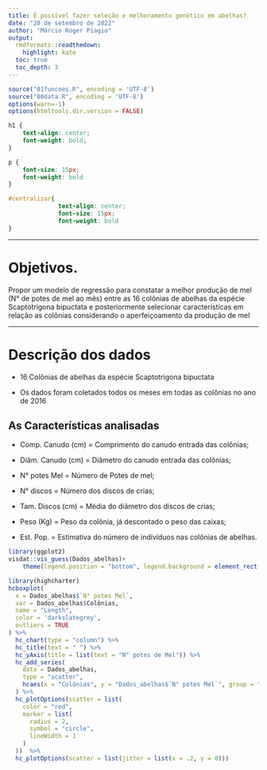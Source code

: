 ```yaml
---
title: É possível fazer seleção e melhoramento genético em abelhas?
date: "20 de setembro de 2022"
author: "Márcio Roger Piagio"
output:
  rmdformats::readthedown:
    highlight: kate
  toc: true
  toc_depth: 3
---
```


```r
source("01funcoes.R", encoding = 'UTF-8')
source("00data.R", encoding = 'UTF-8')
options(warn=-1)
options(htmltools.dir.version = FALSE)
```



```css
h1 {
    text-align: center;
    font-weight: bold;
}

p {
    font-size: 15px;
    font-weight: bold
}

#centralizar{ 
              text-align: center;
              font-size: 15px;
              font-weight: bold
}
```


--- 


# Objetivos.


<p id="centralizar">Propor um modelo de regressão para constatar a melhor produção de mel (N° de potes de mel ao mês) entre as 16 colônias de abelhas da espécie Scaptotrigona bipuctata e posteriormente selecionar características em relação as colônias considerando o aperfeiçoamento da produção de mel</p>

---

# Descrição dos dados

* 16 Colônias de abelhas da espécie Scaptotrigona bipuctata

* Os dados foram coletados todos os meses em todas as colônias no ano de 2016

## As Características analisadas

* Comp. Canudo (cm) = Comprimento do canudo entrada das colônias;

* Diâm. Canudo (cm) = Diâmetro do canudo entrada das colônias;

* N° potes Mel = Número de Potes de mel;

* N° discos =  Número dos discos de crias;

* Tam. Discos (cm) = Média do diâmetro dos discos de crias;

* Peso (Kg) = Peso da colônia, já descontado o peso das caixas;

* Est. Pop. = Estimativa do número de indivíduos nas colônias de abelhas.


```r
library(ggplot2)
visdat::vis_guess(Dados_abelhas)+
    theme(legend.position = "bottom", legend.background = element_rect(colour = "lightgray", size = .6), axis.text.x = element_text(hjust = 0.03))
```



```r
library(highcharter)
hcboxplot(
  x = Dados_abelhas$`N° potes Mel`,
  var = Dados_abelhas$Colônias,
  name = "Length",
  color = 'darkslategrey',
  outliers = TRUE
) %>%
  hc_chart(type = "column") %>%
  hc_title(text = " ") %>%
  hc_yAxis(title = list(text = "N° potes de Mel")) %>%
  hc_add_series(
    data = Dados_abelhas,
    type = "scatter",
    hcaes(x = "Colônias", y = "Dados_abelhas$`N° potes Mel`", group = "Colônias")
  ) %>%
  hc_plotOptions(scatter = list(
    color = "red",
    marker = list(
      radius = 2,
      symbol = "circle",
      lineWidth = 1
    )
  ))  %>%
  hc_plotOptions(scatter = list(jitter = list(x = .2, y = 0)))
```